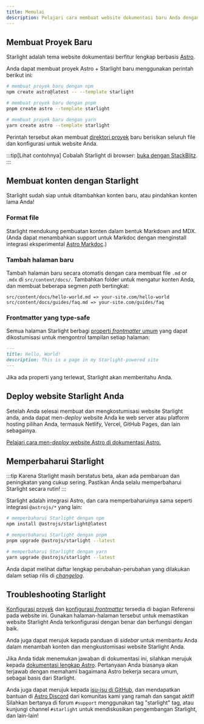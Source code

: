 ```yaml
---
title: Memulai
description: Pelajari cara membuat website dokumentasi baru Anda dengan Starlight oleh Astro.
---
```



## Membuat Proyek Baru

Starlight adalah tema website dokumentasi berfitur lengkap berbasis [Astro](https://astro.build).

Anda dapat membuat proyek Astro + Starlight baru menggunakan perintah berikut ini:

<Tabs>
<TabItem label="npm">

```sh
# membuat proyek baru dengan npm
npm create astro@latest -- --template starlight
```

</TabItem>
<TabItem label="pnpm">

```sh
# membuat proyek baru dengan pnpm
pnpm create astro --template starlight
```

</TabItem>
<TabItem label="Yarn">

```sh
# membuat proyek baru dengan yarn
yarn create astro --template starlight
```

</TabItem>
</Tabs>

Perintah tersebut akan membuat [direktori proyek](/guides/project-structure/) baru berisikan seluruh file dan konfigurasi untuk website Anda.

:::tip[Lihat contohnya]
Cobalah Starlight di browser:
[buka dengan StackBlitz](https://stackblitz.com/github/withastro/starlight/tree/main/examples/basics).
:::

## Membuat konten dengan Starlight

Starlight sudah siap untuk ditambahkan konten baru, atau pindahkan konten lama Anda!

### Format file

Starlight mendukung pembuatan konten dalam bentuk Markdown and MDX. (Anda dapat menambahkan support untuk Markdoc dengan menginstall integrasi eksperimental [Astro Markdoc](https://docs.astro.build/en/guides/integrations-guide/markdoc/).)

### Tambah halaman baru

Tambah halaman baru secara otomatis dengan cara membuat file `.md` or `.mdx` di `src/content/docs/`. Tambahkan folder untuk mengatur konten Anda, dan membuat beberapa segmen _path_ bertingkat:

```
src/content/docs/hello-world.md => your-site.com/hello-world
src/content/docs/guides/faq.md => your-site.com/guides/faq
```

### Frontmatter yang type-safe

Semua halaman Starlight berbagi [properti _frontmatter_ umum](/id/reference/frontmatter/) yang dapat dikostumisasi untuk mengontrol tampilan setiap halaman:

```md
---
title: Hello, World!
description: This is a page in my Starlight-powered site
---
```

Jika ada properti yang terlewat, Starlight akan memberitahu Anda.

## Deploy website Starlight Anda

Setelah Anda selesai membuat dan mengkostumisasi website Starlight anda, anda dapat men-_deploy_ website Anda ke web server atau platform hosting pilihan Anda, termasuk Netlify, Vercel, GitHub Pages, dan lain sebagainya.

[Pelajari cara men-_deploy_ website Astro di dokumentasi Astro.](https://docs.astro.build/en/guides/deploy/)

## Memperbaharui Starlight

:::tip
Karena Starlight masih berstatus beta, akan ada pembaruan dan peningkatan yang cukup sering. Pastikan Anda selalu memperbaharui Starlight secara rutin!
:::

Starlight adalah integrasi Astro, dan cara memperbaharuinya sama seperti integrasi `@astrojs/*` yang lain:

<Tabs>
<TabItem label="npm">

```sh
# memperbaharui Starlight dengan npm
npm install @astrojs/starlight@latest
```

</TabItem>
<TabItem label="pnpm">

```sh
# memperbaharui Starlight dengan pnpm
pnpm upgrade @astrojs/starlight --latest
```

</TabItem>
<TabItem label="Yarn">

```sh
# memperbaharui Starlight dengan yarn
yarn upgrade @astrojs/starlight --latest
```

</TabItem>
</Tabs>

Anda dapat melihat daftar lengkap perubahan-perubahan yang dilakukan dalam setiap rilis di [_changelog_](https://github.com/withastro/starlight/blob/main/packages/starlight/CHANGELOG.md).

## Troubleshooting Starlight

[Konfigurasi proyek](/id/reference/configuration/) dan [konfigurasi _frontmatter_](/id/reference/frontmatter/) tersedia di bagian Referensi pada website ini. Gunakan halaman-halaman tersebut untuk memastikan website Starlight Anda terkonfigurasi dengan benar dan berfungsi dengan baik.

Anda juga dapat merujuk kepada panduan di _sidebar_ untuk membantu Anda dalam menambah konten dan mengkustomisasi website Starlight Anda.

Jika Anda tidak menemukan jawaban di dokumentasi ini, silahkan merujuk kepada [dokumentasi lengkap Astro](https://docs.astro.build). Pertanyaan Anda biasanya akan terjawab dengan memahami bagaimana Astro bekerja secara umum, sebagai basis dari Starlight.

Anda juga dapat merujuk kepada [isu-isu di GitHub](https://github.com/withastro/starlight/issues), dan mendapatkan bantuan di [Astro Discord](https://astro.build/chat/) dari komunitas kami yang ramah dan sangat aktif! Silahkan bertanya di forum `#support` menggunakan tag "starlight" tag, atau kunjungi channel `#starlight` untuk mendiskusikan pengembangan Starlight, dan lain-lain!
